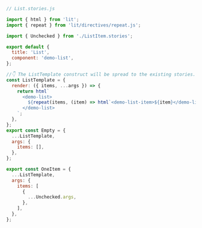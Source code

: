```js
// List.stories.js

import { html } from 'lit';
import { repeat } from 'lit/directives/repeat.js';

import { Unchecked } from './ListItem.stories';

export default {
  title: 'List',
  component: 'demo-list',
};

//👇 The ListTemplate construct will be spread to the existing stories.
const ListTemplate = {
  render: ({ items, ...args }) => {
    return html`
      <demo-list>
        ${repeat(items, (item) => html`<demo-list-item>${item}</demo-list-item>`)}
      </demo-list>
    `;
  },
};
export const Empty = {
  ...ListTemplate,
  args: {
    items: [],
  },
};

export const OneItem = {
  ...ListTemplate,
  args: {
    items: [
      {
        ...Unchecked.args,
      },
    ],
  },
};
```
